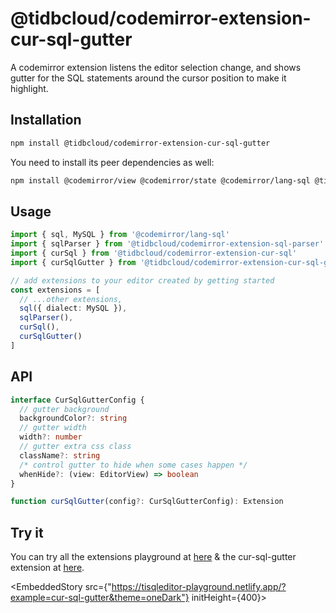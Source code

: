 # @tidbcloud/codemirror-extension-cur-sql-gutter

A codemirror extension listens the editor selection change, and shows gutter for the SQL statements around the cursor position to make it highlight.

## Installation

```sh npm2yarn
npm install @tidbcloud/codemirror-extension-cur-sql-gutter
```

You need to install its peer dependencies as well:

```sh npm2yarn
npm install @codemirror/view @codemirror/state @codemirror/lang-sql @tidbcloud/codemirror-extension-sql-parser @tidbcloud/codemirror-extension-cur-sql
```

## Usage

```ts
import { sql, MySQL } from '@codemirror/lang-sql'
import { sqlParser } from '@tidbcloud/codemirror-extension-sql-parser'
import { curSql } from '@tidbcloud/codemirror-extension-cur-sql'
import { curSqlGutter } from '@tidbcloud/codemirror-extension-cur-sql-gutter'

// add extensions to your editor created by getting started
const extensions = [
  // ...other extensions,
  sql({ dialect: MySQL }),
  sqlParser(),
  curSql(),
  curSqlGutter()
]
```

## API

```ts
interface CurSqlGutterConfig {
  // gutter background
  backgroundColor?: string
  // gutter width
  width?: number
  // gutter extra css class
  className?: string
  /* control gutter to hide when some cases happen */
  whenHide?: (view: EditorView) => boolean
}

function curSqlGutter(config?: CurSqlGutterConfig): Extension
```

## Try it
You can try all the extensions playground at [here](https://tisqleditor-playground.netlify.app/?example=cur-sql-gutter&with_select=&theme=oneDark) & the cur-sql-gutter extension at [here](https://tisqleditor-playground.netlify.app/?example=cur-sql-gutter&theme=oneDark).
<br />

<EmbeddedStory src={"https://tisqleditor-playground.netlify.app/?example=cur-sql-gutter&theme=oneDark"} initHeight={400}></EmbeddedStory>
